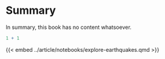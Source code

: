 # Summary

In summary, this book has no content whatsoever.

```r
1 + 1
```

{{< embed ../article/notebooks/explore-earthquakes.qmd >}}



